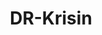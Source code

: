 ---
slug: dr-krisin
link: /projects/dr-krisin/
category: 'projects'
title: DR-Krisin
publicData: Sep 11th 2020
pagesCount: 5
pages: 
    - page:
        - image: ../../assets/images/projects/project-190-dr-krisin/dr-krisin-0.png
        - title: Главная,
    - page:
        - image: ../../assets/images/projects/project-190-dr-krisin/dr-krisin-1.png
        - title: О докторе,
    - page:
        - image: ../../assets/images/projects/project-190-dr-krisin/dr-krisin-2.png
        - title: Операции,
    - page:
        - image: ../../assets/images/projects/project-190-dr-krisin/dr-krisin-3.png
        - title: Статья,
    - page:
        - image: ../../assets/images/projects/project-190-dr-krisin/dr-krisin-4.png
        - title: Статьи
sortIdx: 190
---